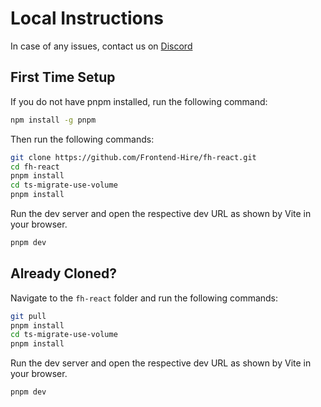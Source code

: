 # Local Instructions

In case of any issues, contact us on [Discord](https://discord.gg/DWAVqksVtx)

## First Time Setup

If you do not have pnpm installed, run the following command:

```sh
npm install -g pnpm
```

Then run the following commands:

```sh
git clone https://github.com/Frontend-Hire/fh-react.git
cd fh-react
pnpm install
cd ts-migrate-use-volume
pnpm install
```

Run the dev server and open the respective dev URL as shown by Vite in your browser.

```sh
pnpm dev
```

## Already Cloned?

Navigate to the `fh-react` folder and run the following commands:

```sh
git pull
pnpm install
cd ts-migrate-use-volume
pnpm install
```

Run the dev server and open the respective dev URL as shown by Vite in your browser.

```sh
pnpm dev
```
